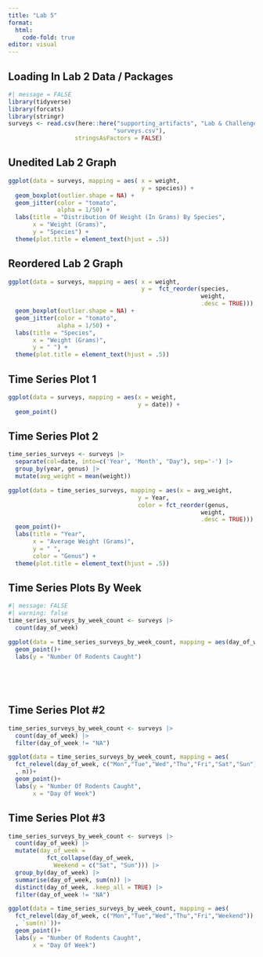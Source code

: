 ```yaml
---
title: "Lab 5"
format:
  html:
    code-fold: true
editor: visual
---
```


## Loading In Lab 2 Data / Packages

```r
#| message = FALSE
library(tidyverse)
library(forcats)
library(stringr)
surveys <- read.csv(here::here("supporting_artifacts", "Lab & Challenge 2", 
                              "surveys.csv"), 
                   stringsAsFactors = FALSE)

```

## Unedited Lab 2 Graph

```r
ggplot(data = surveys, mapping = aes( x = weight, 
                                      y = species)) + 
  geom_boxplot(outlier.shape = NA) +
  geom_jitter(color = "tomato", 
              alpha = 1/50) +
  labs(title = "Distribution Of Weight (In Grams) By Species", 
       x = "Weight (Grams)",
       y = "Species") +
  theme(plot.title = element_text(hjust = .5))
```

## Reordered Lab 2 Graph

```r
ggplot(data = surveys, mapping = aes( x = weight, 
                                      y =  fct_reorder(species, 
                                                       weight, 
                                                       .desc = TRUE))) + 
  geom_boxplot(outlier.shape = NA) +
  geom_jitter(color = "tomato", 
              alpha = 1/50) +
  labs(title = "Species", 
       x = "Weight (Grams)",
       y = " ") +
  theme(plot.title = element_text(hjust = .5))
```

## Time Series Plot 1

```r
ggplot(data = surveys, mapping = aes(x = weight, 
                                     y = date)) +
  geom_point()
```

## Time Series Plot 2

```r
time_series_surveys <- surveys |> 
  separate(col=date, into=c('Year', 'Month', "Day"), sep='-') |> 
  group_by(year, genus) |> 
  mutate(avg_weight = mean(weight))

ggplot(data = time_series_surveys, mapping = aes(x = avg_weight, 
                                     y = Year,
                                     color = fct_reorder(genus, 
                                                       weight, 
                                                       .desc = TRUE))) +
  geom_point()+
  labs(title = "Year", 
       x = "Average Weight (Grams)",
       y = " ",
       color = "Genus") +
  theme(plot.title = element_text(hjust = .5))
```

## Time Series Plots By Week

```r
#| message: FALSE
#| warning: false
time_series_surveys_by_week_count <- surveys |> 
  count(day_of_week)

ggplot(data = time_series_surveys_by_week_count, mapping = aes(day_of_week, n))+
  geom_point()+
  labs(y = "Number Of Rodents Caught")
  
  
  
  
```

## Time Series Plot #2

```r
time_series_surveys_by_week_count <- surveys |> 
  count(day_of_week) |> 
  filter(day_of_week != "NA")

ggplot(data = time_series_surveys_by_week_count, mapping = aes(
  fct_relevel(day_of_week, c("Mon","Tue","Wed","Thu","Fri","Sat","Sun"))
  , n))+
  geom_point()+
  labs(y = "Number Of Rodents Caught",
       x = "Day Of Week")
```

## Time Series Plot #3

```r

time_series_surveys_by_week_count <- surveys |> 
  count(day_of_week) |> 
  mutate(day_of_week = 
           fct_collapse(day_of_week, 
             Weekend = c("Sat", "Sun"))) |>
  group_by(day_of_week) |> 
  summarise(day_of_week, sum(n)) |> 
  distinct(day_of_week, .keep_all = TRUE) |> 
  filter(day_of_week != "NA")

ggplot(data = time_series_surveys_by_week_count, mapping = aes(
  fct_relevel(day_of_week, c("Mon","Tue","Wed","Thu","Fri","Weekend"))
  , `sum(n)`))+
  geom_point()+
  labs(y = "Number Of Rodents Caught",
       x = "Day Of Week")
```
